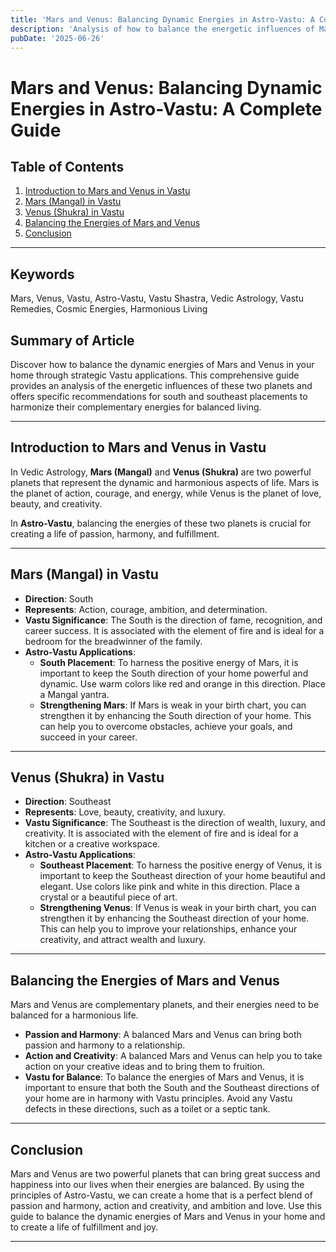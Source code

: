 ```yaml
---
title: 'Mars and Venus: Balancing Dynamic Energies in Astro-Vastu: A Complete Guide'
description: 'Analysis of how to balance the energetic influences of Mars (action, courage) and Venus (harmony, relationships) through Vastu principles, with specific recommendations for south and southeast placements respectively, and techniques to harmonize these complementary planetary energies for balanced living.'
pubDate: '2025-06-26'
---
```


# Mars and Venus: Balancing Dynamic Energies in Astro-Vastu: A Complete Guide

## Table of Contents
1. [Introduction to Mars and Venus in Vastu](#introduction-to-mars-and-venus-in-vastu)
2. [Mars (Mangal) in Vastu](#mars-mangal-in-vastu)
3. [Venus (Shukra) in Vastu](#venus-shukra-in-vastu)
4. [Balancing the Energies of Mars and Venus](#balancing-the-energies-of-mars-and-venus)
5. [Conclusion](#conclusion)

---

## Keywords
Mars, Venus, Vastu, Astro-Vastu, Vastu Shastra, Vedic Astrology, Vastu Remedies, Cosmic Energies, Harmonious Living

## Summary of Article
Discover how to balance the dynamic energies of Mars and Venus in your home through strategic Vastu applications. This comprehensive guide provides an analysis of the energetic influences of these two planets and offers specific recommendations for south and southeast placements to harmonize their complementary energies for balanced living.

---

## Introduction to Mars and Venus in Vastu

In Vedic Astrology, **Mars (Mangal)** and **Venus (Shukra)** are two powerful planets that represent the dynamic and harmonious aspects of life. Mars is the planet of action, courage, and energy, while Venus is the planet of love, beauty, and creativity.

In **Astro-Vastu**, balancing the energies of these two planets is crucial for creating a life of passion, harmony, and fulfillment.

---

## Mars (Mangal) in Vastu

- **Direction**: South
- **Represents**: Action, courage, ambition, and determination.
- **Vastu Significance**: The South is the direction of fame, recognition, and career success. It is associated with the element of fire and is ideal for a bedroom for the breadwinner of the family.
- **Astro-Vastu Applications**:
    - **South Placement**: To harness the positive energy of Mars, it is important to keep the South direction of your home powerful and dynamic. Use warm colors like red and orange in this direction. Place a Mangal yantra.
    - **Strengthening Mars**: If Mars is weak in your birth chart, you can strengthen it by enhancing the South direction of your home. This can help you to overcome obstacles, achieve your goals, and succeed in your career.

---

## Venus (Shukra) in Vastu

- **Direction**: Southeast
- **Represents**: Love, beauty, creativity, and luxury.
- **Vastu Significance**: The Southeast is the direction of wealth, luxury, and creativity. It is associated with the element of fire and is ideal for a kitchen or a creative workspace.
- **Astro-Vastu Applications**:
    - **Southeast Placement**: To harness the positive energy of Venus, it is important to keep the Southeast direction of your home beautiful and elegant. Use colors like pink and white in this direction. Place a crystal or a beautiful piece of art.
    - **Strengthening Venus**: If Venus is weak in your birth chart, you can strengthen it by enhancing the Southeast direction of your home. This can help you to improve your relationships, enhance your creativity, and attract wealth and luxury.

---

## Balancing the Energies of Mars and Venus

Mars and Venus are complementary planets, and their energies need to be balanced for a harmonious life.

- **Passion and Harmony**: A balanced Mars and Venus can bring both passion and harmony to a relationship.
- **Action and Creativity**: A balanced Mars and Venus can help you to take action on your creative ideas and to bring them to fruition.
- **Vastu for Balance**: To balance the energies of Mars and Venus, it is important to ensure that both the South and the Southeast directions of your home are in harmony with Vastu principles. Avoid any Vastu defects in these directions, such as a toilet or a septic tank.

---

## Conclusion

Mars and Venus are two powerful planets that can bring great success and happiness into our lives when their energies are balanced. By using the principles of Astro-Vastu, we can create a home that is a perfect blend of passion and harmony, action and creativity, and ambition and love. Use this guide to balance the dynamic energies of Mars and Venus in your home and to create a life of fulfillment and joy.

---
